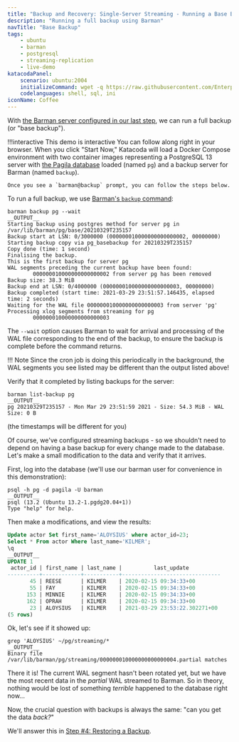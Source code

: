```yaml
---
title: "Backup and Recovery: Single-Server Streaming - Running a Base Backup"
description: "Running a full backup using Barman"
navTitle: "Base Backup"
tags:
    - ubuntu
    - barman
    - postgresql
    - streaming-replication
    - live-demo
katacodaPanel:
    scenario: ubuntu:2004
    initializeCommand: wget -q https://raw.githubusercontent.com/EnterpriseDB/barman-tutorial/main/step03-backup/docker-compose.yaml ; docker-compose up -d ; clear ; docker exec -it -u barman backup /bin/bash
    codelanguages: shell, sql, ini
iconName: Coffee
---
```


With [the Barman server configured in our last step](step02-backup-setup), we can run a full backup (or "base backup").

!!!interactive This demo is interactive
    You can follow along right in your browser. When you click "Start Now," Katacoda will load a Docker Compose 
    environment with two container images representing a PostgreSQL 13 server with 
    [the Pagila database](https://github.com/devrimgunduz/pagila) loaded (named `pg`)
    and a backup server for Barman (named `backup`).
    
    Once you see a `barman@backup` prompt, you can follow the steps below.

<KatacodaPanel />

To run a full backup, we use [Barman's `backup` command](http://docs.pgbarman.org/release/2.12/#backup):

```shell
barman backup pg --wait
__OUTPUT__
Starting backup using postgres method for server pg in /var/lib/barman/pg/base/20210329T235157
Backup start at LSN: 0/3000000 (000000010000000000000002, 00000000)
Starting backup copy via pg_basebackup for 20210329T235157
Copy done (time: 1 second)
Finalising the backup.
This is the first backup for server pg
WAL segments preceding the current backup have been found:
        000000010000000000000002 from server pg has been removed
Backup size: 38.3 MiB
Backup end at LSN: 0/4000000 (000000010000000000000003, 00000000)
Backup completed (start time: 2021-03-29 23:51:57.146435, elapsed time: 2 seconds)
Waiting for the WAL file 000000010000000000000003 from server 'pg'
Processing xlog segments from streaming for pg
        000000010000000000000003
```

The `--wait` option causes Barman to wait for arrival and processing of the WAL file corresponding to the end of the backup, to ensure the backup is complete before the command returns. 

!!! Note
    Since the cron job is doing this periodically in the background, the WAL segments you see listed may be different than the output listed above!

Verify that it completed by listing backups for the server:

```shell
barman list-backup pg
__OUTPUT__
pg 20210329T235157 - Mon Mar 29 23:51:59 2021 - Size: 54.3 MiB - WAL Size: 0 B
```
(the timestamps will be different for you)

Of course, we've configured streaming backups - so we shouldn't need to depend on having a base backup for every change made to the database. Let's make a small modification to the data and verify that it arrives. 

First, log into the database (we'll use our barman user for convenience in this demonstration):

```shell
psql -h pg -d pagila -U barman
__OUTPUT__
psql (13.2 (Ubuntu 13.2-1.pgdg20.04+1))
Type "help" for help.
```

Then make a modifications, and view the results:

```sql
Update actor Set first_name='ALOYSIUS' where actor_id=23;
Select * From actor Where last_name='KILMER';
\q
__OUTPUT__
UPDATE 1
 actor_id | first_name | last_name |          last_update          
----------+------------+-----------+-------------------------------
       45 | REESE      | KILMER    | 2020-02-15 09:34:33+00
       55 | FAY        | KILMER    | 2020-02-15 09:34:33+00
      153 | MINNIE     | KILMER    | 2020-02-15 09:34:33+00
      162 | OPRAH      | KILMER    | 2020-02-15 09:34:33+00
       23 | ALOYSIUS   | KILMER    | 2021-03-29 23:53:22.302271+00
(5 rows)
```

Ok, let's see if it showed up:

```shell
grep 'ALOYSIUS' ~/pg/streaming/*
__OUTPUT__
Binary file /var/lib/barman/pg/streaming/000000010000000000000004.partial matches
```

There it is! The current WAL segment hasn't been rotated yet, but we have the most recent data in the *partial* WAL streamed to Barman. So in theory, nothing would be lost of something *terrible* happened to the database right now... 

Now, the crucial question with backups is always the same: "can you get the data *back?*"

We'll answer this in [Step #4: Restoring a Backup](step04-restore).

